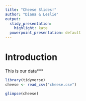 ```yaml
---
title: "Cheese Slides!"
author: "Diana & Leslie"
output:
  slidy_presentation: 
    highlight: kate
  powerpoint_presentation: default
---
```


# Introduction

This is our data***


```r
library(tidyverse)
cheese <- read_csv("cheese.csv")

glimpse(cheese)

```


